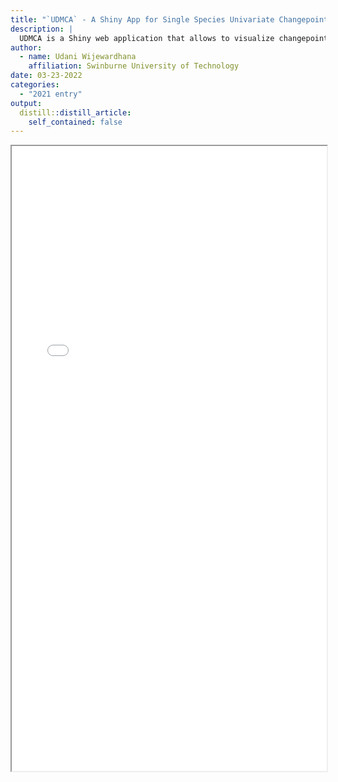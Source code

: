 ```yaml
---
title: "`UDMCA` - A Shiny App for Single Species Univariate Changepoint Analysis"
description: |
  UDMCA is a Shiny web application that allows to visualize changepoints by using Bayesian changepoint techniques implemented in ‘changepoint’, ‘breakpoint’, ‘cumSeg’ and ‘bcp’. 
author:
  - name: Udani Wijewardhana
    affiliation: Swinburne University of Technology
date: 03-23-2022
categories:
  - "2021 entry"
output:
  distill::distill_article:
    self_contained: false
---
```



<iframe src="vignette - Udani Wijewardhana.pdf" height = "1000px" width="100%"></iframe>
